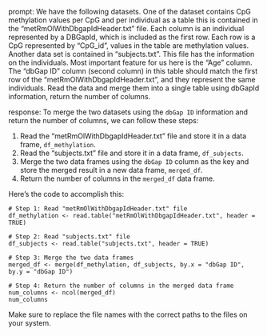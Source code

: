 prompt:
We have the following datasets. One of the dataset contains CpG methylation values per CpG and per individual as a table this is contained in the “metRmOlWithDbgapIdHeader.txt” file. Each column is an individual represented by a DBGapId, which is included as the first row. Each row is a CpG represented by "CpG_id", values in the table are methylation values. Another data set is contained in “subjects.txt”. This file has the information on the individuals. Most important feature for us here is the "Age" column. The "dbGap ID" column (second column) in this table should match the first row of the "metRmOlWithDbgapIdHeader.txt", and they represent the same individuals. 
Read the data and merge them into a single table using dbGapId information, return the number of columns.

response:
To merge the two datasets using the `dbGap ID` information and return the number of columns, we can follow these steps:

1. Read the "metRmOlWithDbgapIdHeader.txt" file and store it in a data frame, `df_methylation`.
2. Read the "subjects.txt" file and store it in a data frame, `df_subjects`.
3. Merge the two data frames using the `dbGap ID` column as the key and store the merged result in a new data frame, `merged_df`.
4. Return the number of columns in the `merged_df` data frame.

Here's the code to accomplish this:

```
# Step 1: Read "metRmOlWithDbgapIdHeader.txt" file
df_methylation <- read.table("metRmOlWithDbgapIdHeader.txt", header = TRUE)

# Step 2: Read "subjects.txt" file
df_subjects <- read.table("subjects.txt", header = TRUE)

# Step 3: Merge the two data frames
merged_df <- merge(df_methylation, df_subjects, by.x = "dbGap ID", by.y = "dbGap ID")

# Step 4: Return the number of columns in the merged data frame
num_columns <- ncol(merged_df)
num_columns
```

Make sure to replace the file names with the correct paths to the files on your system.

